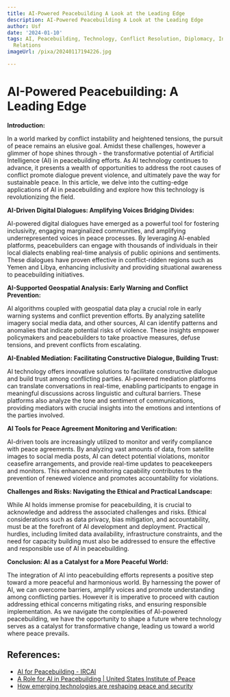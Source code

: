 ```yaml
---
title: AI-Powered Peacebuilding A Look at the Leading Edge
description: AI-Powered Peacebuilding A Look at the Leading Edge
author: Usf
date: '2024-01-10'
tags: AI, Peacebuilding, Technology, Conflict Resolution, Diplomacy, International
  Relations
imageUrl: /pixa/20240117194226.jpg

---
```

# AI-Powered Peacebuilding: A Leading Edge

**Introduction:**

In a world marked by  conflict  instability and  heightened tensions, the pursuit of peace remains an elusive goal. Amidst these challenges, however  a glimmer of hope shines through - the transformative potential of Artificial Intelligence (AI) in peacebuilding efforts. As AI technology continues to advance,  it presents a wealth of opportunities to address the  root causes of conflict  promote dialogue  prevent violence, and ultimately pave  the way for sustainable peace. In this article,  we delve into  the cutting-edge applications of AI in peacebuilding and explore how this technology is revolutionizing the field.

**AI-Driven Digital Dialogues: Amplifying Voices Bridging Divides:**

AI-powered digital dialogues have emerged as a powerful tool for fostering inclusivity, engaging marginalized communities, and amplifying underrepresented voices in peace processes. By leveraging AI-enabled  platforms,  peacebuilders can engage with thousands of individuals in their local dialects enabling  real-time analysis of public opinions and sentiments. These dialogues have proven effective in  conflict-ridden regions such as Yemen and Libya, enhancing inclusivity and providing situational awareness to  peacebuilding initiatives.

**AI-Supported Geospatial Analysis: Early Warning and Conflict Prevention:**

AI algorithms coupled with geospatial data  play a crucial role  in early warning systems and conflict prevention efforts. By analyzing satellite imagery social  media data, and other sources, AI can  identify patterns and anomalies that indicate  potential risks of violence. These insights empower policymakers and peacebuilders to take  proactive measures,  defuse tensions, and  prevent conflicts from escalating.

**AI-Enabled Mediation: Facilitating Constructive Dialogue, Building Trust:**

AI technology offers innovative solutions to facilitate constructive dialogue  and build trust among conflicting parties. AI-powered  mediation platforms can translate conversations in real-time, enabling participants to engage in meaningful discussions  across linguistic and cultural barriers. These  platforms also analyze the tone and sentiment of communications, providing mediators with crucial insights into the emotions and intentions of the parties involved.

**AI Tools for Peace Agreement Monitoring  and Verification:**

AI-driven tools are increasingly utilized to monitor and verify compliance with peace agreements. By analyzing vast amounts of data,  from satellite images to social media posts, AI can detect  potential  violations, monitor ceasefire arrangements,  and provide real-time updates to peacekeepers and monitors. This enhanced monitoring capability contributes to the  prevention of renewed violence and  promotes accountability for violations.

**Challenges and Risks: Navigating the Ethical and Practical Landscape:**

While AI holds immense promise for peacebuilding, it is crucial to acknowledge  and address the associated challenges and risks. Ethical considerations such as data privacy, bias  mitigation, and  accountability, must be at the forefront of AI development  and deployment. Practical hurdles,  including limited data availability, infrastructure constraints, and the need for capacity building must also  be  addressed to ensure the effective and responsible use of  AI in peacebuilding.

**Conclusion: AI as a Catalyst for a More Peaceful World:**

The integration of AI into peacebuilding efforts represents a  positive step toward a more peaceful and harmonious world. By harnessing the power of AI,  we can overcome barriers, amplify voices and promote understanding among  conflicting parties. However it is imperative  to proceed with caution  addressing ethical concerns  mitigating risks,  and ensuring  responsible implementation. As we navigate the complexities of AI-powered peacebuilding, we have the opportunity to shape a future where technology serves as  a catalyst for transformative change, leading us toward a world where peace prevails.

## References:
- [AI for Peacebuilding - IRCAI](https://ircai.org/top100/entry/ai-for-peacebuilding/)
- [A Role for AI in Peacebuilding | United States Institute of Peace](https://www.usip.org/publications/2023/12/role-ai-peacebuilding)
- [How emerging technologies are reshaping peace and security](https://medium.com/futuring-peace/how-emerging-technologies-are-reshaping-peace-and-security-8eff0a724938)
